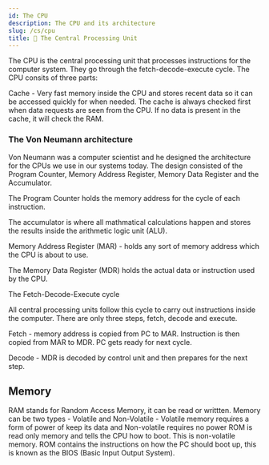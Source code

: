 ```yaml
---
id: The CPU
description: The CPU and its architecture 
slug: /cs/cpu
title: 🔲 The Central Processing Unit 
---
```



The CPU is the central processing unit that processes instructions for the computer system. They go through the fetch-decode-execute cycle. 
The CPU consits of three parts:

Cache - Very fast memory inside the CPU and stores recent data so it can be accessed quickly for when needed. The cache is always checked first when data requests 
are seen from the CPU. If no data is present in the cache, it will check the RAM. 

### The Von Neumann architecture

Von Neumann was a computer scientist and he designed the architecture for the CPUs we use in our systems today.
The design consisted of the Program Counter, Memory Address Register, Memory Data Register and the Accumulator.

The Program Counter holds the memory address for the cycle of each instruction. 

The accumulator is where all mathmatical calculations happen and stores the results inside the arithmetic logic unit (ALU).

Memory Address Register (MAR) - holds any sort of memory address which the CPU is about to use.

The Memory Data Register (MDR) holds the actual data or instruction used by the CPU. 

The Fetch-Decode-Execute cycle

All central processing units follow this cycle to carry out instructions inside the computer. There are only three steps, fetch, decode and execute. 

Fetch - memory address is copied from PC to MAR. Instruction is then copied from MAR to MDR. PC gets ready for next cycle.

Decode - MDR is decoded by control unit and then prepares for the next step.

## Memory 

RAM stands for Random Access Memory, it can be read or writtten.
Memory can be two types - Volatile and Non-Volatile - Volatile memory requires a form of power of keep its data and Non-volatile requires no power 
ROM is read only memory and tells the CPU how to boot. This is non-volatile memory. ROM contains the instructions on how the PC should boot up, this is known
as the BIOS (Basic Input Output System).
